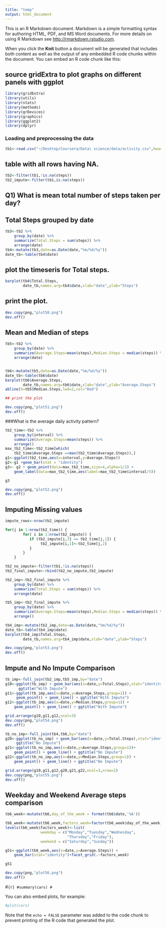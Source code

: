 ```yaml
---
title: "temp"
output: html_document
---
```


This is an R Markdown document. Markdown is a simple formatting syntax for authoring HTML, PDF, and MS Word documents. For more details on using R Markdown see <http://rmarkdown.rstudio.com>.

When you click the **Knit** button a document will be generated that includes both content as well as the output of any embedded R code chunks within the document. You can embed an R code chunk like this:

## source gridExtra to plot graphs on different panels with ggplot
```r
library(gridExtra)
library(utils)
library(stats)
library(methods)
library(grDevices)
library(graphics)
library(ggplot2)
library(dplyr)
```
### Loading and preprocessing the data
```r
tb1<-read.csv("~/Desktop/Coursera/Data\ science/data/activity.csv",header=TRUE)
```
## table with all rows having NA.
```r
tb2<-filter(tb1,!is.na(steps))
tb2_impute<-filter(tb1,is.na(steps))
```
## Q1) What is mean total number of steps taken per day?

## Total Steps grouped by date
```r
tb3<-tb2 %>%
    group_by(date) %>%
    summarize(Total.Steps = sum(steps)) %>%
    arrange(date)
tb4<-mutate(tb3,date=as.Date(date,"%m/%d/%y"))
date_tb<-table(tb4$date)
```
## plot the timeseris for Total steps.
```r
barplot(tb4$Total.Steps,
        date_tb,names.arg=tb4$date,xlab="date",ylab="Steps")
```
## print the plot.
```r
dev.copy(png,"plot50.png")
dev.off()
```
## Mean and Median of steps
```r
tb5<-tb2 %>%
    group_by(date) %>%
    summarize(Average.Steps=mean(steps),Median.Steps = median(steps)) %>%
    arrange(date)


tb6<-mutate(tb5,date=as.Date(date,"%m/%d/%y"))
date_tb<-table(tb6$date)
barplot(tb6$Average.Steps,
        date_tb,names.arg=tb6$date,xlab="date",ylab="Average.Steps")
abline(h=tb5$Median.Steps,lwd=2,col="Red")

## print the plot

dev.copy(png,"plot51.png")
dev.off()
```

###What is the average daily activity pattern?
```r
tb2_time<-tb2 %>%
    group_by(interval) %>%
    summarize(Average.Steps=mean(steps)) %>%
    arrange()
max_tb2_time<-tb2_time[which(
    tb2_time$Average.Steps ==max(tb2_time$Average.Steps)),]
g1<-ggplot(tb2_time,aes(x=interval,y=Average.Steps))
g2<-g1 +geom_bar(stat = "identity")
g3<- g2 + geom_point(data=max_tb2_time,size=4,alpha=1/2) +
    geom_label(data=max_tb2_time,aes(label=max_tb2_time$interval/5))

g3

dev.copy(png,"plot52.png")
dev.off()
```

## Imputing Missing values
```r

impute_rows<-nrow(tb2_impute)

for(j in 1:nrow(tb2_time)) {
        for( i in 1:nrow(tb2_impute)) {
           if (tb2_impute[i,3] == tb2_time[j,1]) {
                tb2_impute[i,1]<-tb2_time[j,2]
           }
        }
    }

tb2_no_impute<-filter(tb1,!is.na(steps))
tb2_final_impute<-rbind(tb2_no_impute,tb2_impute)

tb2_imp<-tb2_final_impute %>%
    group_by(date) %>%
    summarize(Total.Steps = sum(steps)) %>%
    arrange(date)

tb5_imp<-tb2_final_impute %>%
    group_by(date) %>%
    summarize(Average.Steps=mean(steps),Median.Steps = median(steps)) %>%
    arrange()

tb4_imp<-mutate(tb2_imp,date=as.Date(date,"%m/%d/%y"))
date_tb<-table(tb4_imp$date)
barplot(tb4_imp$Total.Steps,
        date_tb,names.arg=tb4_imp$date,xlab="date",ylab="Steps")

dev.copy(png,"plot53.png")
dev.off()

```
## Impute and No Impute Comparison
```r

tb_imp<-full_join(tb2_imp,tb5_imp,by="date")
g10<-ggplot(tb_imp) + geom_bar(aes(x=date,y=Total.Steps),stat="identity") + 
      ggtitle("With Impute")
g11<-ggplot(tb_imp,aes(x=date,y=Average.Steps,group=1)) +
     geom_point() + geom_line() + ggtitle("With Impute")
g12<-ggplot(tb_imp,aes(x=date,y=Median.Steps,group=1)) + 
    geom_point() + geom_line() + ggtitle("With Impute")

grid.arrange(g10,g11,g12,ncol=3)
dev.copy(png,"plot54.png")
dev.off()

tb_no_imp<-full_join(tb4,tb6,by="date")
g20<-ggplot(tb_no_imp) + geom_bar(aes(x=date,y=Total.Steps),stat="identity") +
     ggtitle("No Impute")
g21<-ggplot(tb_no_imp,aes(x=date,y=Average.Steps,group=1))+
    geom_point() + geom_line() + ggtitle("No Impute")
g22<-ggplot(tb_no_imp,aes(x=date,y=Median.Steps,group=1)) + 
    geom_point() + geom_line() + ggtitle("No Impute")

grid.arrange(g10,g11,g12,g20,g21,g22,ncol=3,nrow=2)
dev.copy(png,"plot55.png")
dev.off()
```
## Weekday and Weekend Average steps comparison
```r
tb6_week<-mutate(tb6,day_of_the_week = format(tb6$date,'%A'))

tb6_week<-mutate(tb6_week,factors_week=factor(tb6_week$day_of_the_week))
levels(tb6_week$factors_week)<-list(
                weekday = c("Monday","Tuesday","Wednesday",
                            "Thursday","Friday"),
                weekend = c("Saturday","Sunday"))

g51<-ggplot(tb6_week,aes(x=date,y=Average.Steps)) + 
    geom_bar(stat="identity")+facet_grid(.~factors_week)

g51

dev.copy(png,"plot56.png")
dev.off()

```
#```{r}
#summary(cars)
#```

You can also embed plots, for example:

```r
#plot(cars)
```

Note that the `echo = FALSE` parameter was added to the code chunk to prevent printing of the R code that generated the plot.
